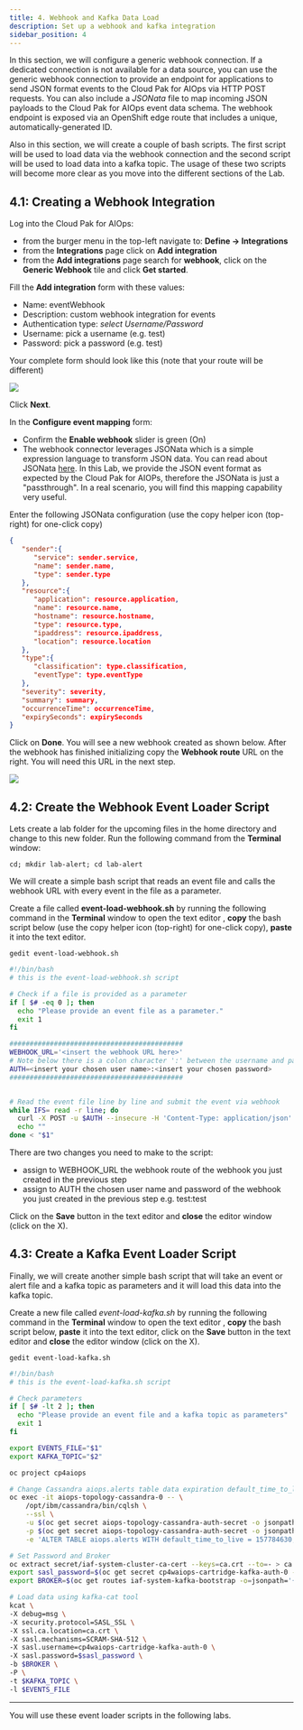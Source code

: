 ```yaml
---
title: 4. Webhook and Kafka Data Load
description: Set up a webhook and kafka integration
sidebar_position: 4
---
```


In this section, we will configure a generic webhook connection. If a dedicated
connection is not available for a data source, you can use the generic webhook
connection to provide an endpoint for applications to send JSON format events to
the Cloud Pak for AIOps via HTTP POST requests. You can also include a _JSONata_
file to map incoming JSON payloads to the Cloud Pak for AIOps event data schema.
The webhook endpoint is exposed via an OpenShift edge route that includes a
unique, automatically-generated ID.

Also in this section, we will create a couple of bash scripts. The first script
will be used to load data via the webhook connection and the second script will
be used to load data into a kafka topic. The usage of these two scripts will
become more clear as you move into the different sections of the Lab.

## 4.1: Creating a Webhook Integration

Log into the Cloud Pak for AIOps:

- from the burger menu in the top-left navigate to: **Define → Integrations**
- from the **Integrations** page click on **Add integration**
- from the **Add integrations** page search for **webhook**, click on the
  **Generic Webhook** tile and click **Get started**.

Fill the **Add integration** form with these values:

- Name: eventWebhook
- Description: custom webhook integration for events
- Authentication type: _select Username/Password_
- Username: pick a username (e.g. test)
- Password: pick a password (e.g. test)

Your complete form should look like this (note that your route will be
different)

![](images/webhook-page1.png)

Click **Next**.

In the **Configure event mapping** form:

- Confirm the **Enable webhook** slider is green (On)
- The webhook connector leverages JSONata which is a simple expression language
  to transform JSON data. You can read about JSONata
  [here](https://jsonata.org/). In this Lab, we provide the JSON event format as
  expected by the Cloud Pak for AIOPs, therefore the JSONata is just a
  "passthrough". In a real scenario, you will find this mapping capability very
  useful.

Enter the following JSONata configuration (use the copy helper icon (top-right)
for one-click copy)

```json
{
   "sender":{
      "service": sender.service,
      "name": sender.name,
      "type": sender.type
   },
   "resource":{
      "application": resource.application,
      "name": resource.name,
      "hostname": resource.hostname,
      "type": resource.type,
      "ipaddress": resource.ipaddress,
      "location": resource.location
   },
   "type":{
      "classification": type.classification,
      "eventType": type.eventType
   },
   "severity": severity,
   "summary": summary,
   "occurrenceTime": occurrenceTime,
   "expirySeconds": expirySeconds
}
```

Click on **Done**. You will see a new webhook created as shown below. After the
webhook has finished initializing copy the **Webhook route** URL on the right.
You will need this URL in the next step.

![](images/webhook-created.png)

## 4.2: Create the Webhook Event Loader Script

Lets create a lab folder for the upcoming files in the home directory
and change to this new folder. Run the following command from the **Terminal**
window:

```
cd; mkdir lab-alert; cd lab-alert
```

We will create a simple bash script that reads an event file and calls the
webhook URL with every event in the file as a parameter.

Create a file called **event-load-webhook.sh** by running the following command
in the **Terminal** window to open the text editor , **copy** the bash script
below (use the copy helper icon (top-right) for one-click copy), **paste** it
into the text editor.

```
gedit event-load-webhook.sh
```

```sh
#!/bin/bash
# this is the event-load-webhook.sh script

# Check if a file is provided as a parameter
if [ $# -eq 0 ]; then
  echo "Please provide an event file as a parameter."
  exit 1
fi

###########################################
WEBHOOK_URL='<insert the webhook URL here>'
# Note below there is a colon character ':' between the username and password e.g. test:test
AUTH=<insert your chosen user name>:<insert your chosen password>
###########################################


# Read the event file line by line and submit the event via webhook
while IFS= read -r line; do
  curl -X POST -u $AUTH --insecure -H 'Content-Type: application/json' $WEBHOOK_URL -d "$line"
  echo ""
done < "$1"
```

There are two changes you need to make to the script:

- assign to WEBHOOK_URL the webhook route of the webhook you just created in the
  previous step
- assign to AUTH the chosen user name and password of the webhook you just
  created in the previous step e.g. test:test

Click on the **Save** button in the text editor and **close** the editor window
(click on the X).

## 4.3: Create a Kafka Event Loader Script

Finally, we will create another simple bash script that will take an event or
alert file and a kafka topic as parameters and it will load this data into the
kafka topic.

Create a new file called _event-load-kafka.sh_ by running the following command
in the **Terminal** window to open the text editor , **copy** the bash script
below, **paste** it into the text editor, click on the **Save** button in the
text editor and **close** the editor window (click on the X).

```
gedit event-load-kafka.sh
```

```sh
#!/bin/bash
# this is the event-load-kafka.sh script

# Check parameters
if [ $# -lt 2 ]; then
  echo "Please provide an event file and a kafka topic as parameters"
  exit 1
fi

export EVENTS_FILE="$1"
export KAFKA_TOPIC="$2"

oc project cp4aiops

# Change Cassandra aiops.alerts table data expiration default_time_to_live (TTL) to 5 years
oc exec -it aiops-topology-cassandra-0 -- \
    /opt/ibm/cassandra/bin/cqlsh \
    --ssl \
    -u $(oc get secret aiops-topology-cassandra-auth-secret -o jsonpath='{.data.username}' | base64 --decode) \
    -p $(oc get secret aiops-topology-cassandra-auth-secret -o jsonpath='{.data.password}' | base64 --decode) \
    -e 'ALTER TABLE aiops.alerts WITH default_time_to_live = 157784630;'

# Set Password and Broker
oc extract secret/iaf-system-cluster-ca-cert --keys=ca.crt --to=- > ca.crt
export sasl_password=$(oc get secret cp4waiops-cartridge-kafka-auth-0 --template={{.data.password}} | base64 --decode)
export BROKER=$(oc get routes iaf-system-kafka-bootstrap -o=jsonpath='{.status.ingress[0].host}{"\n"}'):443

# Load data using kafka-cat tool
kcat \
-X debug=msg \
-X security.protocol=SASL_SSL \
-X ssl.ca.location=ca.crt \
-X sasl.mechanisms=SCRAM-SHA-512 \
-X sasl.username=cp4waiops-cartridge-kafka-auth-0 \
-X sasl.password=$sasl_password \
-b $BROKER \
-P \
-t $KAFKA_TOPIC \
-l $EVENTS_FILE
```

---

You will use these event loader scripts in the following labs.
